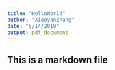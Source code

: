 ```yaml
---
title: "HelloWorld"
author: "XiaoyanZhang"
date: "5/14/2019"
output: pdf_document
---
```


## This is a markdown file

